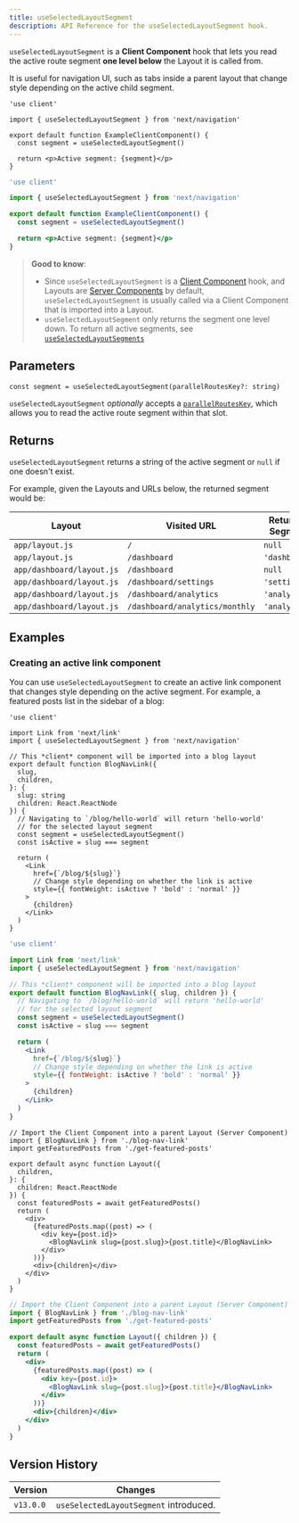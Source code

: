 ```yaml
---
title: useSelectedLayoutSegment
description: API Reference for the useSelectedLayoutSegment hook.
---
```


`useSelectedLayoutSegment` is a **Client Component** hook that lets you read the active route segment **one level below** the Layout it is called from.

It is useful for navigation UI, such as tabs inside a parent layout that change style depending on the active child segment.

```tsx filename="app/example-client-component.tsx" switcher
'use client'

import { useSelectedLayoutSegment } from 'next/navigation'

export default function ExampleClientComponent() {
  const segment = useSelectedLayoutSegment()

  return <p>Active segment: {segment}</p>
}
```

```jsx filename="app/example-client-component.js" switcher
'use client'

import { useSelectedLayoutSegment } from 'next/navigation'

export default function ExampleClientComponent() {
  const segment = useSelectedLayoutSegment()

  return <p>Active segment: {segment}</p>
}
```

> **Good to know**:
>
> - Since `useSelectedLayoutSegment` is a [Client Component](/docs/getting-started/react-essentials#client-components) hook, and Layouts are [Server Components](/docs/getting-started/react-essentials#server-components) by default, `useSelectedLayoutSegment` is usually called via a Client Component that is imported into a Layout.
> - `useSelectedLayoutSegment` only returns the segment one level down. To return all active segments, see [`useSelectedLayoutSegments`](/docs/app/api-reference/functions/use-selected-layout-segments)

## Parameters

```tsx
const segment = useSelectedLayoutSegment(parallelRoutesKey?: string)
```

`useSelectedLayoutSegment` *optionally* accepts a [`parallelRoutesKey`](/docs/app/building-your-application/routing/parallel-routes#useselectedlayoutsegments), which allows you to read the active route segment within that slot.

## Returns

`useSelectedLayoutSegment` returns a string of the active segment or `null` if one doesn't exist.

For example, given the Layouts and URLs below, the returned segment would be:

| Layout                    | Visited URL                    | Returned Segment |
| ------------------------- | ------------------------------ | ---------------- |
| `app/layout.js`           | `/`                            | `null`           |
| `app/layout.js`           | `/dashboard`                   | `'dashboard'`    |
| `app/dashboard/layout.js` | `/dashboard`                   | `null`           |
| `app/dashboard/layout.js` | `/dashboard/settings`          | `'settings'`     |
| `app/dashboard/layout.js` | `/dashboard/analytics`         | `'analytics'`    |
| `app/dashboard/layout.js` | `/dashboard/analytics/monthly` | `'analytics'`    |

## Examples

### Creating an active link component

You can use `useSelectedLayoutSegment` to create an active link component that changes style depending on the active segment. For example, a featured posts list in the sidebar of a blog:

```tsx filename="app/blog/blog-nav-link.tsx" switcher
'use client'

import Link from 'next/link'
import { useSelectedLayoutSegment } from 'next/navigation'

// This *client* component will be imported into a blog layout
export default function BlogNavLink({
  slug,
  children,
}: {
  slug: string
  children: React.ReactNode
}) {
  // Navigating to `/blog/hello-world` will return 'hello-world'
  // for the selected layout segment
  const segment = useSelectedLayoutSegment()
  const isActive = slug === segment

  return (
    <Link
      href={`/blog/${slug}`}
      // Change style depending on whether the link is active
      style={{ fontWeight: isActive ? 'bold' : 'normal' }}
    >
      {children}
    </Link>
  )
}
```

```jsx filename="app/blog/blog-nav-link.js" switcher
'use client'

import Link from 'next/link'
import { useSelectedLayoutSegment } from 'next/navigation'

// This *client* component will be imported into a blog layout
export default function BlogNavLink({ slug, children }) {
  // Navigating to `/blog/hello-world` will return 'hello-world'
  // for the selected layout segment
  const segment = useSelectedLayoutSegment()
  const isActive = slug === segment

  return (
    <Link
      href={`/blog/${slug}`}
      // Change style depending on whether the link is active
      style={{ fontWeight: isActive ? 'bold' : 'normal' }}
    >
      {children}
    </Link>
  )
}
```

```tsx filename="app/blog/layout.tsx" switcher
// Import the Client Component into a parent Layout (Server Component)
import { BlogNavLink } from './blog-nav-link'
import getFeaturedPosts from './get-featured-posts'

export default async function Layout({
  children,
}: {
  children: React.ReactNode
}) {
  const featuredPosts = await getFeaturedPosts()
  return (
    <div>
      {featuredPosts.map((post) => (
        <div key={post.id}>
          <BlogNavLink slug={post.slug}>{post.title}</BlogNavLink>
        </div>
      ))}
      <div>{children}</div>
    </div>
  )
}
```

```jsx filename="app/blog/layout.js" switcher
// Import the Client Component into a parent Layout (Server Component)
import { BlogNavLink } from './blog-nav-link'
import getFeaturedPosts from './get-featured-posts'

export default async function Layout({ children }) {
  const featuredPosts = await getFeaturedPosts()
  return (
    <div>
      {featuredPosts.map((post) => (
        <div key={post.id}>
          <BlogNavLink slug={post.slug}>{post.title}</BlogNavLink>
        </div>
      ))}
      <div>{children}</div>
    </div>
  )
}
```

## Version History

| Version   | Changes                                |
| --------- | -------------------------------------- |
| `v13.0.0` | `useSelectedLayoutSegment` introduced. |
